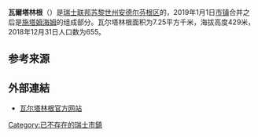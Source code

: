 {{Infobox settlement
| name = 瓦尔塔林根
| native_name = {{lang|de|Waltalingen}}
| settlement_type = {{link-en|瑞士已废除市镇列表|List of former municipalities of Switzerland|瑞士已废除市镇}}
| image_skyline = Waltalingen Juni 19.jpeg
| image_caption = 瓦尔塔林根风光
| image_seal = Waltalingen-blazon.svg
| image_map = Karte Gemeinde Waltalingen 2013.png
| map_caption = 2019年1月1日市镇合并之前瓦尔塔林根在安德尔芬根区的位置
| pushpin_map = Switzerland
| pushpin_label_position = bottom
| pushpin_map_caption = 瓦尔塔林根在瑞士的位置
| subdivision_type = 国家
| subdivision_name = {{CHE}}
| subdivision_type1 = [[瑞士行政区划|州]]
| subdivision_name1 = [[File:Flag_of_Canton_of_Zürich.svg|16px]] [[苏黎世州|苏黎世州]]
| subdivision_type2 = [[区_(瑞士)|区]]
| subdivision_name2 = [[安德尔芬根区|安德尔芬根区]]
| subdivision_type3 = [[市镇_(瑞士)|市镇]]
| subdivision_name3 = [[施塔姆海姆|施塔姆海姆]]
| elevation_m = 429
| area_total_km2 = 7.25
| population_as_of = 2018年12月31日
| population_footnotes = <ref>{{cite web|url=https://www.bfs.admin.ch/bfs/de/home/statistiken/bevoelkerung.assetdetail.7966022.html|title=Ständige Wohnbevölkerung nach Staatsangehörigkeitskategorie, Geschlecht und Gemeinde, Provisorische Jahresergebnisse, 2018|trans_title=瑞士联邦2018年按国籍、性别和市镇划分的常住人口统计表|date=2019-04-09|publisher=[[瑞士联邦统计署|瑞士联邦统计署]]|language=de|accessdate=2019-11-01|archive-date=2019-04-11|archive-url=https://web.archive.org/web/20190411063248/https://www.bfs.admin.ch/bfs/de/home/statistiken/bevoelkerung.assetdetail.7966022.html|dead-url=no}}</ref>
| population_total = 655
| population_density_km2 = auto
| timezone = [[欧洲中部时间|CET]]
| utc_offset = +1
| timezone_DST = [[欧洲中部夏令时间|CEST]]
| utc_offset_DST = +2
| coordinates = {{coord|47|37|25|N|8|46|48|E|region:|display=inline,title}}
| postal_code_type = [[瑞士邮政编码系统|邮政编码]]
| postal_code = 8468
| website = {{url|www.waltalingen.ch}}
}}

'''瓦爾塔林根'''（{{lang-de|Waltalingen}}）是[[瑞士联邦|瑞士联邦]][[苏黎世州|苏黎世州]][[安德尔芬根区|安德尔芬根区]]的{{link-en|瑞士已废除市镇列表|List of former municipalities of Switzerland|已废除市镇}}，2019年1月1日[[市镇_(瑞士)|市镇]]合并之后是[[施塔姆海姆|施塔姆海姆]]的组成部分。瓦尔塔林根面积为7.25平方千米，海拔高度429米，2018年12月31日人口数为655。

== 参考来源 ==
{{reflist}}

== 外部連結 ==
* [https://web.archive.org/web/20051202071101/http://www.waltalingen.ch/ 瓦尔塔林根官方网站] {{de icon}}

{{Switzerland-geo-stub}}
{{DEFAULTSORT:Waltalingen}}
[[Category:已不存在的瑞士市鎮|Category:已不存在的瑞士市鎮]]